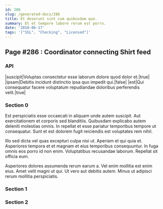 ```yaml
---
id: 286
slug: /generated-docs/286
title: Et deserunt sint cum quibusdam quo.
summary: Et et tempore labore rerum est porro.
date: '2018-06-17'
tags: '["SSL", "Checking", "Licensed"]'
---
```


## Page #286 : Coordinator connecting Shirt feed
### API

|suscipit|Voluptas consectetur esse laborum dolore quod dolor et.|true|
|ipsam|Debitis incidunt distinctio ipsa quo impedit qui.|false|
|est|Qui consequatur facere voluptatum repudiandae doloribus perferendis velit.|true|




### Section 0
Est perspiciatis esse occaecati in aliquam unde autem suscipit. Aut exercitationem et corporis sed blanditiis. Quibusdam explicabo autem deleniti molestias omnis. In repellat et esse pariatur temporibus tempore ut consequatur. Sunt et est dolorem fugit reiciendis est voluptates rem nihil.
 Illo sed dicta vel quas excepturi culpa nisi ut. Aperiam et qui quia et. Asperiores tempora et et magnam et eius temporibus consequuntur. In fuga omnis eos porro id non enim. Voluptatibus recusandae laborum. Repellat sit officia eum.
 Asperiores dolores assumenda rerum earum a. Vel enim mollitia est enim eius. Amet velit magni ut qui. Ut vero aut debitis autem. Minus ut adipisci rerum mollitia perspiciatis.
### Section 1

### Section 2

